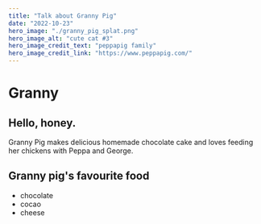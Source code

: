 ```yaml
---
title: "Talk about Granny Pig"
date: "2022-10-23"
hero_image: "./granny_pig_splat.png"
hero_image_alt: "cute cat #3"
hero_image_credit_text: "peppapig family"
hero_image_credit_link: "https://www.peppapig.com/"
---
```


# Granny
## Hello, honey.
Granny Pig makes delicious homemade chocolate cake and loves feeding her chickens with Peppa and George.

## Granny pig's favourite food
- chocolate
- cocao
- cheese
